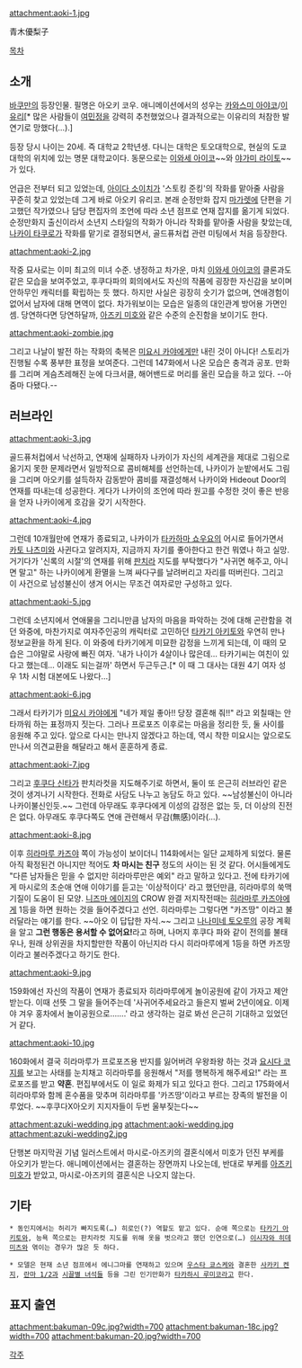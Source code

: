 attachment:aoki-1.jpg

青木優梨子

[[목차]]

== 소개 ==
[[바쿠만]]의 등장인물. 필명은 아오키 코우. 애니메이션에서의 성우는 [[카와스미 아야코]]/[[이유리(성우)|이유리]][* 많은 사람들이 [[여민정]]을 강력히 추천했었으나 결과적으로는 이유리의 처참한 발연기로 망했다(…).]

등장 당시 나이는 20세. 즉 대학교 2학년생. 다니는 대학은 토오대학으로, 현실의 도쿄대학의 위치에 있는 명문 대학교이다. 동문으로는 [[이와세 아이코]]~~와 [[야가미 라이토]]~~가 있다.

언급은 전부터 되고 있었는데, [[아이다 소이치]]가 '스토킹 준킹'의 작화를 맡아줄 사람을 꾸준히 찾고 있었는데 그게 바로 아오키 유리코. 본래 순정만화 잡지 [[마가렛]]에 단편을 기고했던 작가였으나 담당 편집자의 조언에 따라 소년 점프로 연재 잡지를 옮기게 되었다. 순정만화지 출신이라서 소년지 스타일의 작화가 아니라 작화를 맡아줄 사람을 찾았는데, [[나카이 타쿠로]]가 작화를 맡기로 결정되면서, 골드퓨처컵 관련 미팅에서 처음 등장한다.

attachment:aoki-2.jpg

작중 묘사로는 이미 최고의 미녀 수준. 냉정하고 차가운, 마치 [[이와세 아이코]]의 클론과도 같은 모습을 보여주었고, 후쿠다파의 회의에서도 자신의 작품에 굉장한 자신감을 보이며 안하무인 캐릭터를 확립하는 듯 했다. 하지만 사실은 굉장히 숫기가 없으며, 연애경험이 없어서 남자에 대해 면역이 없다. 차가워보이는 모습은 일종의 대인관계 방어용 가면인 셈. 당연하다면 당연하달까, [[아즈키 미호]]와 같은 수준의 순진함을 보이기도 한다.

attachment:aoki-zombie.jpg

그리고 나날이 발전 하는 작화의 축복은 [[미요시 카야]]에게만 내린 것이 아니다! 스토리가 진행될 수록 풍부한 표정을 보여준다. 그런데 147화에서 나온 모습은 충격과 공포. 만화를 그리며 게슴츠레해진 눈에 다크서클, 해어밴드로 머리를 올린 모습을 하고 있다. --아줌마 다됐다.--

== 러브라인 ==
attachment:aoki-3.jpg

골드퓨처컵에서 낙선하고, 연재에 실패하자 나카이가 자신의 세계관을 제대로 그림으로 옮기지 못한 문제라면서 일방적으로 콤비해체를 선언하는데, 나카이가 눈밭에서도 그림을 그리며 아오키를 설득하자 감동받아 콤비를 재결성해서 나카이와  Hideout Door의 연재를 따내는데 성공한다. 게다가 나카이의 조언에 따라 원고를 수정한 것이 좋은 반응을 얻자 나카이에게 호감을 갖기 시작한다.

attachment:aoki-4.jpg

그런데 10개월만에 연재가 종료되고, 나카이가 [[타카하마 쇼우요]]의 어시로 들어가면서 [[카토 나츠미]]와 사귄다고 알려지자, 지금까지 자기를 좋아한다고 한건 뭐였나 하고 실망. 거기다가 '신록의 시절'의 연재를 위해 [[판치라]] 지도를 부탁했다가 "사귀면 해주고, 아니면 말고" 하는 나카이에게 환멸을 느껴 싸다구를 날려버리고 자리를 떠버린다. 그리고 이 사건으로 남성불신이 생겨 어시는 무조건 여자로만 구성하고 있다.

attachment:aoki-5.jpg

그런데 소년지에서 연애물을 그리니만큼 남자의 마음을 파악하는 것에 대해 곤란함을 겪던 와중에, 마찬가지로 여자주인공의 캐릭터로 고민하던 [[타카기 아키토]]와 우연히 만나 정보교환을 하게 된다. 이 와중에 타카기에게 미묘한 감정을 느끼게 되는데, 이 때의 모습은 그야말로 사랑에 빠진 여자. '내가 나이가 4살이나 많은데… 타카기씨는 여친이 있다고 했는데… 이래도 되는걸까' 하면서 두근두근.[* 이 때 그 대사는 대원 4기 여자 성우 1차 시험 대본에도 나왔다...]

attachment:aoki-6.jpg

그래서 타카기가 [[미요시 카야]]에게 "네가 제일 좋아!! 당장 결혼해 줘!!" 라고 외칠때는 안타까워 하는 표정까지 짓는다. 그러나 프로포즈 이후로는 마음을 정리한 듯, 둘 사이를 응원해 주고 있다. 앞으로 다시는 만나지 않겠다고 하는데, 역시 착한 미요시는 앞으로도 만나서 의견교환을 해달라고 해서 훈훈하게 종료.

attachment:aoki-7.jpg

그리고 [[후쿠다 신타]]가 판치라컷을 지도해주기로 하면서, 둘이 또 은근히 러브라인 같은 것이 생겨나기 시작한다. 전화로 사담도 나누고 농담도 하고 있다. ~~남성불신이 아니라 나카이불신인듯.~~ 그런데 아무래도 후쿠다에게 이성의 감정은 없는 듯, 더 이상의 진전은 없다. 아무래도 후쿠다쪽도 연애 관련해서 무감(無感)이라(…).

attachment:aoki-8.jpg

이후 [[히라마루 카즈야]] 쪽이 가능성이 보이더니 114화에서는 일단 교제하게 되었다. 물론 아직 확정된건 아니지만 적어도 '''차 마시는 친구''' 정도의 사이는 된 것 같다. 어시들에게도 "다른 남자들은 믿을 수 없지만 히라마루만은 예외" 라고 말하고 있다고. 전에 타카기에게 마시로의 초순애 연애 이야기를 듣고는 '이상적이다' 라고 했던만큼, 히라마루의 쑥맥기질이 도움이 된 모양. [[니즈마 에이지]]의 CROW 완결 저지작전때는 [[히라마루 카즈야]]에게 1등을 하면 원하는 것을 들어주겠다고 선언. 히라마루는 그렇다면 "카즈땅" 이라고 불러달라는 얘기를 한다. ~~아오 이 답답한 자식.~~ 그리고 [[나나미네 토오루]]의 공장 계획을 알고 '''그런 행동은 용서할 수 없어요!'''라고 하며, 나머지 후쿠다 파와 같이 전의를 불태우나, 원래 상위권을 차지할만한 작품이 아닌지라 다시 히라마루에게 1등을 하면 카즈땅이라고 불러주겠다고 하기도 한다.

attachment:aoki-9.jpg

159화에선 자신의 작품이 연재가 종료되자 히라마루에게 놀이공원에 같이 가자고 제안받는다. 이때 선뜻 그 말을 들어주는데 '사귀어주세요라고 들은지 벌써 2년이에요. 이제야 겨우 홍차에서 놀이공원으로…….' 라고 생각하는 걸로 봐선 은근히 기대하고 있었던 거 같다.

attachment:aoki-10.jpg

160화에서 결국 히라마루가 프로포즈용 반지를 잃어버려 우왕좌왕 하는 것과 [[요시다 코지]]를 보고는 사태를 눈치채고 히라마루를 응원해서 "저를 행복하게 해주세요!" 라는 프로포즈를 받고 '''약혼'''. 편집부에서도 이 일로 화제가 되고 있다고 한다. 그리고 175화에서 히라마루와 함께 혼수품을 맞추며 히라마루를 '카즈땅'이라고 부르는 장족의 발전을 이루었다. ~~후쿠다X아오키 지지자들이 두번 울부짖는다~~

attachment:azuki-wedding.jpg
attachment:aoki-wedding.jpg
attachment:azuki-wedding2.jpg

단행본 마지막권 기념 일러스트에서 마시로-아즈키의 결혼식에서 미호가 던진 부케를 아오키가 받는다. 애니메이션에서는 결혼하는 장면까지 나오는데, 반대로 부케를 [[아즈키 미호]]가 받았고, 마시로-아즈키의 결혼식은 나오지 않는다.

== 기타 ==
 * 동인지에서는 허리가 빠지도록(…) 히로인(?) 역할도 맡고 있다. 순애 쪽으로는 [[타카기 아키토]]와, 능욕 쪽으로는 판치라컷 지도를 위해 옷을 벗으라고 했던 인연으로(…) [[이시자와 히데미츠]]와 엮이는 경우가 많은 듯 하다.

 * 모델은 현재 소년 점프에서 에니그마를 연재하고 있으며 [[우스타 쿄스케]]와 결혼한 [[사카키 켄지]], [[란마 1/2]]과 [[시끌별 녀석들]] 등을 그린 인기만화가 [[타카하시 루미코]]라고 한다.

== 표지 출연 ==
attachment:bakuman-09c.jpg?width=700
attachment:bakuman-18c.jpg?width=700
attachment:bakuman-20.jpg?width=700



[[각주]]
